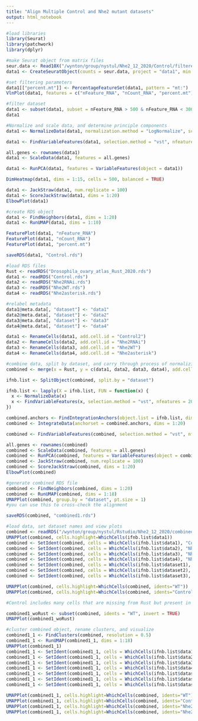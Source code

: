 ```yaml
---
title: "Align Multiple Control and Nhe2 mutant datasets"
output: html_notebook
---
```


```r
#load libraries
library(Seurat)
library(patchwork)
library(dplyr)
```

```r
#make Seurat object from matrix files
seur.data <- Read10X("/wynton/group/nystul/Nhe2_12_2020/Control/filtered_feature_bc_matrix/")
data1 <- CreateSeuratObject(counts = seur.data, project = "data1", min.cells = 3, min.features = 200)
```

```r
#set filtering parameters
data1[["percent.mt"]] <- PercentageFeatureSet(data1, pattern = "mt:")
VlnPlot(data1, features = c("nFeature_RNA", "nCount_RNA", "percent.mt"), ncol = 3)

```
```r
#filter dataset
data1 <- subset(data1, subset = nFeature_RNA > 500 & nFeature_RNA < 3000 & nCount_RNA > 1000 & nCount_RNA < 25000 & percent.mt < 30)
data1
```

```r
#Normalize and scale data, and determine principle components
data1 <- NormalizeData(data1, normalization.method = "LogNormalize", scale.factor = 10000)

data1 <- FindVariableFeatures(data1, selection.method = "vst", nfeatures = 2000)

all.genes <- rownames(data1)
data1 <- ScaleData(data1, features = all.genes)

data1 <- RunPCA(data1, features = VariableFeatures(object = data1))

DimHeatmap(data1, dims = 1:15, cells = 500, balanced = TRUE)

data1 <- JackStraw(data1, num.replicate = 100)
data1 <- ScoreJackStraw(data1, dims = 1:20)
ElbowPlot(data1)
```

```r
#create RDS object
data1 <- FindNeighbors(data1, dims = 1:20)
data1 <- RunUMAP(data1, dims = 1:10)

FeaturePlot(data1, "nFeature_RNA")
FeaturePlot(data1, "nCount_RNA")
FeaturePlot(data1, "percent.mt")

saveRDS(data1, "Control.rds")
```

```r
#load RDS files
Rust <- readRDS("Drosophila_ovary_atlas_Rust_2020.rds")
data1 <- readRDS("Control.rds")
data2 <- readRDS("Nhe2RNAi.rds")
data3 <- readRDS("Nhe2WT.rds")
data4 <- readRDS("Nhe2asterisk.rds")
```

```r
#relabel metadata
data1@meta.data[, "dataset"] <- "data1"
data2@meta.data[, "dataset"] <- "data2"
data3@meta.data[, "dataset"] <- "data3"
data4@meta.data[, "dataset"] <- "data4"

data1 <- RenameCells(data1, add.cell.id = "Control2")
data2 <- RenameCells(data2, add.cell.id = "Nhe2RNAi")
data3 <- RenameCells(data3, add.cell.id = "Nhe2WT")
data4 <- RenameCells(data4, add.cell.id = "Nhe2asterisk")
```

```r
#combine data, split by dataset, and carry through process of normalizing and then identifying principle components, etc.
combined <- merge(x = Rust, y = c(data1, data2, data3, data4), add.cell.ids = c("Rust", "WT", "Nhe2RNAi", "Nhe2WT", "Nhe2asterisk"), merge.data = T, project = "ov")

ifnb.list <- SplitObject(combined, split.by = "dataset")

ifnb.list <- lapply(X = ifnb.list, FUN = function(x) {
  x <- NormalizeData(x)
  x <- FindVariableFeatures(x, selection.method = "vst", nfeatures = 2000)
})

combined.anchors <- FindIntegrationAnchors(object.list = ifnb.list, dims = 1:20)
combined <- IntegrateData(anchorset = combined.anchors, dims = 1:20)

combined <- FindVariableFeatures(combined, selection.method = "vst", nfeatures = 2000)

all.genes <- rownames(combined)
combined <- ScaleData(combined, features = all.genes)
combined <- RunPCA(combined, features = VariableFeatures(object = combined))
combined <- JackStraw(combined, num.replicate = 100)
combined <- ScoreJackStraw(combined, dims = 1:20)
ElbowPlot(combined)
```

```r
#generate combined RDS file
combined <- FindNeighbors(combined, dims = 1:20)
combined <- RunUMAP(combined, dims = 1:18) 
UMAPPlot(combined, group.by = "dataset", pt.size = 1)
#you can use this to cross-check the alignment

saveRDS(combined, "combined1.rds")
```

```r
#load data, set dataset names and view plots
combined <- readRDS("/wynton/group/nystul/Rstudio/Nhe2_12_2020/combined1.rds")
UMAPPlot(combined, cells.highlight=WhichCells(ifnb.list$data1))
combined <- SetIdent(combined, cells = WhichCells(ifnb.list$data1), "Control2")
combined <- SetIdent(combined, cells = WhichCells(ifnb.list$data2), "Nhe2RNAi")
combined <- SetIdent(combined, cells = WhichCells(ifnb.list$data3), "Nhe2WT")
combined <- SetIdent(combined, cells = WhichCells(ifnb.list$data4), "Nhe2asterisk")
combined <- SetIdent(combined, cells = WhichCells(ifnb.list$dataset1), "WT")
combined <- SetIdent(combined, cells = WhichCells(ifnb.list$dataset2), "WT")
combined <- SetIdent(combined, cells = WhichCells(ifnb.list$dataset3), "WT")

UMAPPlot(combined, cells.highlight=WhichCells(combined, idents="WT"))
UMAPPlot(combined, cells.highlight=WhichCells(combined, idents="Control2"))

```

```r
#Control includes many cells that are missing from Rust but present in mutant datasets, so subset out Rust

combined1_woRust <- subset(combined, idents = "WT", invert = TRUE)
UMAPPlot(combined1_woRust)
```

```r
#cluster combined object, rename clusters, and visualize
combined1_1 <- FindClusters(combined, resolution = 0.5)
combined1_1 <- RunUMAP(combined1_1, dims = 1:18) 
UMAPPlot(combined1_1)
combined1_1 <- SetIdent(combined1_1, cells = WhichCells(ifnb.list$data1), "Control2")
combined1_1 <- SetIdent(combined1_1, cells = WhichCells(ifnb.list$data2), "Nhe2RNAi")
combined1_1 <- SetIdent(combined1_1, cells = WhichCells(ifnb.list$data3), "Nhe2WT")
combined1_1 <- SetIdent(combined1_1, cells = WhichCells(ifnb.list$data4), "Nhe2asterisk")
combined1_1 <- SetIdent(combined1_1, cells = WhichCells(ifnb.list$dataset1), "WT")
combined1_1 <- SetIdent(combined1_1, cells = WhichCells(ifnb.list$dataset2), "WT")
combined1_1 <- SetIdent(combined1_1, cells = WhichCells(ifnb.list$dataset3), "WT")

UMAPPlot(combined1_1, cells.highlight=WhichCells(combined, idents="WT"))
UMAPPlot(combined1_1, cells.highlight=WhichCells(combined, idents="Control2"))
UMAPPlot(combined1_1, cells.highlight=WhichCells(combined, idents="Nhe2RNAi"))
UMAPPlot(combined1_1, cells.highlight=WhichCells(combined, idents="Nhe2WT"))
```

